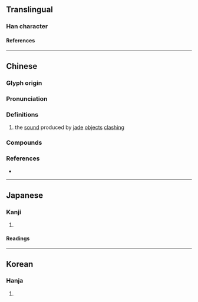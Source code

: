 {{character info}}
==Translingual==

===Han character===
{{Han char|rn=96|rad=玉|as=08|sn=12|four=12157|canj=MGBSD,MGNSD|ids=⿰𤣩争(G),⿰𤣩爭(HTJK)}}

====References====
{{Han ref|kx=0734.210|dkj=21060|dj=1146.220|hdz=21112.100|uh=7424}}

----

==Chinese==
{{zh-forms|s=琤}}

===Glyph origin===
{{Han etym}}

===Pronunciation===
{{zh-pron
|m=chēng
|c=zaang1,zang1,saang1
|mc=y
|oc=y
|ma=
|cat=n
}}

===Definitions===
{{zh-hanzi}}

# the [[sound]] produced by [[jade]] [[object]]s [[clash]]ing

===Compounds===
{{zh-der|琤琤}}

===References===
* {{R:twedu|B02639}}

----

==Japanese==

===Kanji===
{{ja-kanji|grade=|rs=玉08}}

# {{rfdef|ja|sort=玉08}}

====Readings====
{{ja-readings|on=[[そう]] (sō), [[しょう]] (shō)|kun=}}

----

==Korean==

===Hanja===
{{ko-hanja|hangeul=쟁|eumhun=|rv=jaeng|mr=chaeng|y=cayng}}

# {{rfdef|ko|sort=玉08}}